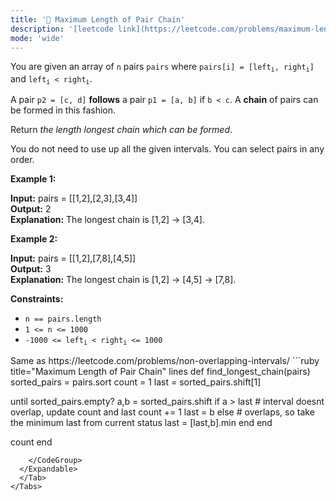 ```yaml
---
title: '🧀 Maximum Length of Pair Chain'
description: '[leetcode link](https://leetcode.com/problems/maximum-length-of-pair-chain/description/)'
mode: 'wide'
---
```

<Tabs>
  <Tab title="Question" icon="circle-question" iconType="regular">
    <Card>
      <p>You are given an array of <code>n</code> pairs <code>pairs</code> where <code>pairs[i] = [left<sub>i</sub>, right<sub>i</sub>]</code> and <code>left<sub>i</sub> &lt; right<sub>i</sub></code>.</p>  <p>A pair <code>p2 = [c, d]</code> <strong>follows</strong> a pair <code>p1 = [a, b]</code> if <code>b &lt; c</code>. A <strong>chain</strong> of pairs can be formed in this fashion.</p>  <p>Return <em>the length longest chain which can be formed</em>.</p>  <p>You do not need to use up all the given intervals. You can select pairs in any order.</p>   <p><strong class="example">Example 1:</strong></p>   <strong>Input:</strong> pairs = [[1,2],[2,3],[3,4]] <br/> <strong>Output:</strong> 2 <br/> <strong>Explanation:</strong> The longest chain is [1,2] -&gt; [3,4].   <p><strong class="example">Example 2:</strong></p>   <strong>Input:</strong> pairs = [[1,2],[7,8],[4,5]] <br/> <strong>Output:</strong> 3 <br/> <strong>Explanation:</strong> The longest chain is [1,2] -&gt; [4,5] -&gt; [7,8].    <p><strong>Constraints:</strong></p>  <ul>  <li><code>n == pairs.length</code></li>  <li><code>1 &lt;= n &lt;= 1000</code></li>  <li><code>-1000 &lt;= left<sub>i</sub> &lt; right<sub>i</sub> &lt;= 1000</code></li> </ul> 
    </Card>
  </Tab>
  <Tab title="Solution" icon="lightbulb" iconType="regular" >
    <Card>
      Same as https://leetcode.com/problems/non-overlapping-intervals/
    </Card>
  <Expandable title="code">
    <CodeGroup dropdown>
```ruby title="Maximum Length of Pair Chain" lines
def find_longest_chain(pairs)
  sorted_pairs = pairs.sort
  count = 1
  last = sorted_pairs.shift[1]
  
  until sorted_pairs.empty?
    a,b = sorted_pairs.shift
    if a > last # interval doesnt overlap, update count and last
      count += 1
      last = b
    else
      # overlaps, so take the minimum last from current status 
      last = [last,b].min
    end
  end

  count
end
```
    </CodeGroup>
  </Expandable>
  </Tab>
</Tabs>